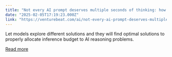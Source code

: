 ```yaml
---
title: "Not every AI prompt deserves multiple seconds of thinking: how Meta is teaching models to prioritize"
date: "2025-02-05T17:19:23.000Z"
link: "https://venturebeat.com/ai/not-every-ai-prompt-deserves-multiple-seconds-of-thinking-how-meta-is-teaching-models-to-prioritize/"
---
```


Let models explore different solutions and they will find optimal solutions to properly allocate inference budget to AI reasoning problems.

[Read more](https://venturebeat.com/ai/not-every-ai-prompt-deserves-multiple-seconds-of-thinking-how-meta-is-teaching-models-to-prioritize/)
